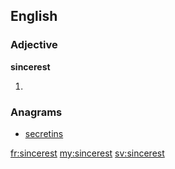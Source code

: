 ==English==

===Adjective===
'''sincerest'''

# {{superlative of|sincere}}

===Anagrams===
* [[secretins#English|secretins]]

[[fr:sincerest]]
[[my:sincerest]]
[[sv:sincerest]]
